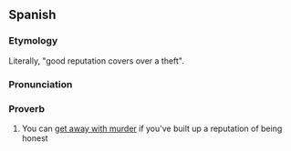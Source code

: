 ==Spanish==

===Etymology===
Literally, "good reputation covers over a theft".

===Pronunciation===
{{es-pr|+<audio:LL-Q1321_(spa)-Rodrigo5260-buena_fama_hurto_encubre.wav;Audio (Peru)>}}

===Proverb===
{{head|es|proverb|head=[[buena fama]] [[hurto]] [[encubrir|encubre]]}}

# You can [[get away with murder]] if you've built up a reputation of being honest
